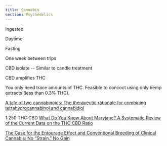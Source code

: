 ```yaml
---
title: Cannabis
section: Psychedelics
---
```


Ingested

Daytime

Fasting

One week between trips

CBD isolate -- Similar to candle treatment

CBD amplifies THC

You only need trace amounts of THC. Feasible to concoct using only hemp extracts (less than 0.3% THC).

[A tale of two cannabinoids: The therapeutic rationale for combining tetrahydrocannabinol and cannabidiol](https://www.sciencedirect.com/science/article/abs/pii/S0306987705004317?via%3Dihub)

1:250 THC:CBD [What Do You Know About Maryjane? A Systematic Review of the Current Data on the THC:CBD Ratio](https://www.tandfonline.com/doi/abs/10.1080/10826084.2020.1731547)

[The Case for the Entourage Effect and Conventional Breeding of Clinical Cannabis: No “Strain,” No Gain](https://www.frontiersin.org/articles/10.3389/fpls.2018.01969/full)
